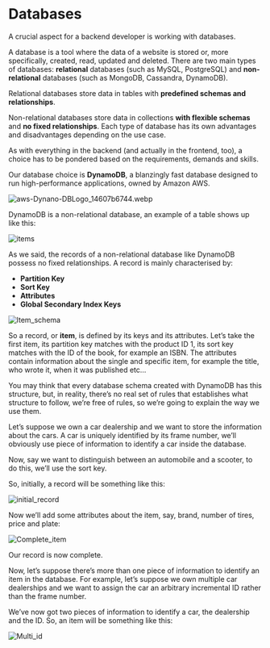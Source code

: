# Databases

A crucial aspect for a backend developer is working with databases.

A database is a tool where the data of a website is stored or, more specifically, created, read, updated and deleted. There are two main types of databases: **relational** databases (such as MySQL, PostgreSQL) and **non-relational** databases (such as MongoDB, Cassandra, DynamoDB).

Relational databases store data in tables with **predefined schemas and relationships**.

Non-relational databases store data in collections **with flexible schemas** and **no fixed relationships**. Each type of database has its own advantages and disadvantages depending on the use case.

As with everything in the backend (and actually in the frontend, too), a choice has to be pondered based on the requirements, demands and skills.

Our database choice is **DynamoDB**, a blanzingly fast database designed to run high-performance applications, owned by Amazon AWS.

![aws-Dynano-DBLogo_14607b6744.webp](../images/aws-Dynano-DBLogo_14607b6744.webp)

DynamoDB is a non-relational database, an example of a table shows up like this:

![items](../images/items.png)

As we said, the records of a non-relational database like DynamoDB possess no fixed relationships. A record is mainly characterised by:

- **Partition Key**
- **Sort Key**
- **Attributes**
- **Global Secondary Index Keys**

![Item_schema](../images/item_schema.png)

So a record, or **item**, is defined by its keys and its attributes. Let’s take the first item, its partition key matches with the product ID $1$, its sort key matches with the ID of the book, for example an ISBN. The attributes contain information about the single and specific item, for example the title, who wrote it, when it was published etc…

You may think that every database schema created with DynamoDB has this structure, but, in reality, there’s no real set of rules that establishes what structure to follow, we’re free of rules, so we’re going to explain the way we use them.

Let’s suppose we own a car dealership and we want to store the information about the cars. A car is uniquely identified by its frame number, we’ll obviously use piece of information to identify a car inside the database.

Now, say we want to distinguish between an automobile and a scooter, to do this, we’ll use the sort key.

So, initially, a record will be something like this:

![initial_record](../images/initial_record.png)

Now we’ll add some attributes about the item, say, brand, number of tires, price and plate:

![Complete_item](../images/complete_item.png)

Our record is now complete.

Now, let’s suppose there’s more than one piece of information to identify an item in the database. For example, let’s suppose we own multiple car dealerships and we want to assign the car an arbitrary incremental ID rather than the frame number.

We’ve now got two pieces of information to identify a car, the dealership and the ID. So, an item will be something like this:

![Multi_id](../images/multi_id.png)
